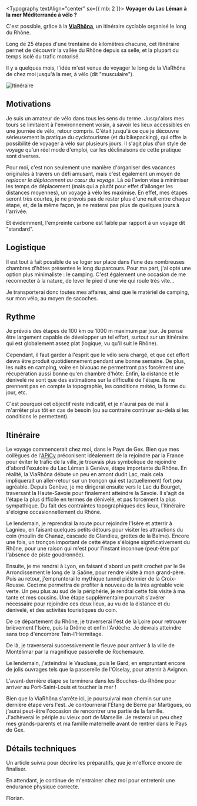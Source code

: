 
<Typography textAlign="center" sx={{ mb: 2 }}>
  **Voyager du Lac Léman à la mer Méditerranée à vélo ?**
</Typography>

C'est possible, grâce à la [**ViaRhôna**](https://www.viarhona.com/), un itinéraire cyclable organisé le long du Rhône.

Long de 25 étapes d'une trentaine de kilomètres chacune, cet itinéraire permet de découvrir la vallée du Rhône depuis sa selle, et la plupart du temps isolé du trafic motorisé.

Il y a quelques mois, l'idée m'est venue de voyager le long de la ViaRhôna de chez moi jusqu'à la mer, à vélo (dit "musculaire").

![Itinéraire](/articles/viarhona/gpx.svg)

## Motivations

Je suis un amateur de vélo dans tous les sens du terme. Jusqu'alors mes tours se limitaient à l'environnement voisin, à savoir les lieux accessibles en une journée de vélo, retour compris.
C'était jusqu'à ce que je découvre sérieusement la pratique du cyclotourisme (et du bikepacking), qui offre la possibilité de voyager à vélo sur plusieurs jours. Il s'agit plus d'un style de voyage qu'un réel mode d'emploi, car les déclinaisons de cette pratique sont diverses.

Pour moi, c'est non seulement une manière d'organiser des vacances originales à travers un défi amusant, mais c'est également un moyen de _replacer le déplacement au cœur du voyage_.
Là où l'avion vise à minimiser les temps de déplacement (mais qui a plutôt pour effet d'allonger les distances moyennes), un voyage à vélo les maximise. En effet, mes étapes seront très courtes, je ne prévois pas de rester plus d'une nuit entre chaque étape, et, de la même façon, je ne resterai pas plus de quelques jours à l'arrivée.

Et évidemment, l'empreinte carbone est faible par rapport à un voyage dit "standard".

## Logistique

Il est tout à fait possible de se loger sur place dans l'une des nombreuses chambres d'hôtes présentes le long du parcours. Pour ma part, j'ai opté une option plus minimaliste : le camping. C'est également une occasion de me reconnecter à la nature, de lever le pied d'une vie qui roule très vite...

Je transporterai donc toutes mes affaires, ainsi que le matériel de camping, sur mon vélo, au moyen de sacoches.

## Rythme

Je prévois des étapes de 100 km ou 1000 m maximum par jour. Je pense être largement capable de développer un tel effort, surtout sur un itinéraire qui est globalement assez plat (logique, vu qu'il suit le Rhône).

Cependant, il faut garder à l'esprit que le vélo sera chargé, et que cet effort devra être produit quotidiennement pendant une bonne semaine. De plus, les nuits en camping, voire en bivouac ne permettront pas forcément une récupération aussi bonne qu'en chambre d'hôte.
Enfin, la distance et le dénivelé ne sont que des estimations sur la difficulté de l'étape. Ils ne prennent pas en compte la topographie, les conditions météo, la forme du jour, etc.

C'est pourquoi cet objectif reste indicatif, et je n'aurai pas de mal à m'arrêter plus tôt en cas de besoin (ou au contraire continuer au-delà si les conditions le permettent).

## Itinéraire

Le voyage commencerait chez moi, dans le Pays de Gex. Bien que mes collègues de l'[APiCy](https://www.apicy.fr/) préconisent idéalement de la rejoindre par la France pour éviter le trafic de la ville, je trouvais plus symbolique de rejoindre d'abord l'exutoire du Lac Léman à Genève, étape importante du Rhône. En réalité, la ViaRhôna débute un peu en amont dudit Lac, mais cela impliquerait un aller-retour sur un tronçon qui est (actuellement) fort peu agréable.
Depuis Genève, je me dirigerai ensuite vers le Lac du Bourget, traversant la Haute-Savoie pour finalement atteindre la Savoie. Il s'agit de l'étape la plus difficile en termes de dénivelé, et pas forcément la plus sympathique. Du fait des contraintes topographiques des lieux, l'itinéraire s'éloigne occasionnellement du Rhône.

Le lendemain, je reprendrai la route pour rejoindre l'Isère et atterrir à Lagnieu, en faisant quelques petits détours pour visiter les attractions du coin (moulin de Chanaz, cascade de Glandieu, grottes de la Balme). Encore une fois, un tronçon important de cette étape s'éloigne significativement du Rhône, pour une raison qui m'est pour l'instant inconnue (peut-être par l'absence de piste goudronnée).

Ensuite, je me rendrai à Lyon, en faisant d'abord un petit crochet par le 9e Arrondissement le long de la Saône, pour rendre visite à mon grand-père. Puis au retour, j'emprunterai le mythique tunnel piétonnier de la Croix-Rousse. Ceci me permettra de profiter à nouveau de la très agréable voie verte. Un peu plus au sud de la périphérie, je rendrai cette fois visite à ma tante et mes cousins. Une étape supplémentaire pourrait s'avérer nécessaire pour rejoindre ces deux lieux, au vu de la distance et du dénivelé, et des activités touristiques du coin.

De ce département du Rhône, je traverserai l'est de la Loire pour retrouver brièvement l'Isère, puis la Drôme et enfin l'Ardèche. Je devrais atteindre sans trop d'encombre Tain-l'Hermitage.

De là, je traverserai successivement le fleuve pour arriver à la ville de Montélimar par la magnifique passerelle de Rochemaure.

Le lendemain, j'atteindrai le Vaucluse, puis le Gard, en empruntant encore de jolis ouvrages tels que la passerelle de l'Oiselay, pour atterrir à Avignon.

L'avant-dernière étape se terminera dans les Bouches-du-Rhône pour arriver au Port-Saint-Louis et toucher la mer !

Bien que la ViaRhôna s'arrête ici, je poursuivrai mon chemin sur une dernière étape vers l'est. Je contournerai l'Étang de Berre par Martigues, où j'aurai peut-être l'occasion de rencontrer une partie de la famille. J'achèverai le périple au vieux port de Marseille. Je resterai un peu chez mes grands-parents et ma famille maternelle avant de rentrer dans le Pays de Gex.

## Détails techniques

Un article suivra pour décrire les préparatifs, que je m'efforce encore de finaliser.

En attendant, je continue de m'entrainer chez moi pour entretenir une endurance physique correcte.

Florian.
